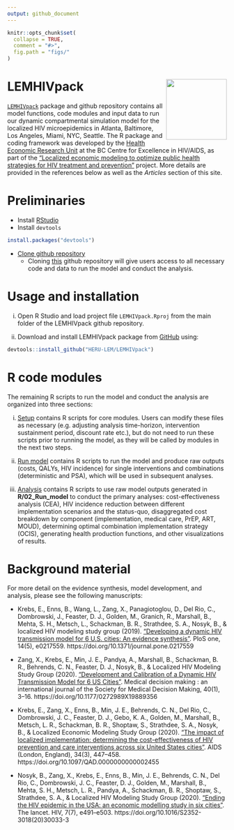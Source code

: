 ```yaml
---
output: github_document
---
```


<!-- README.md is generated from README.Rmd. Please edit that file -->

```r
knitr::opts_chunk$set(
  collapse = TRUE,
  comment = "#>",
  fig.path = "figs/"
)
```

# LEMHIVpack <img src='man/figures/logo.jpg' align="right" height="139" />


[`LEMHIVpack`](https://github.com/HERU-LEM/LEMHIVpack) package and github repository contains all model functions, code modules and input data to run our dynamic compartmental simulation model for the localized HIV microepidemics in Atlanta, Baltimore, Los Angeles, Miami, NYC, Seattle. The R package and coding framework was developed by the [Health Economic Research Unit](http://bccfe.ca/research/epidemiology-population-health/heru/about) at the BC Centre for Excellence in HIV/AIDS, as part of the ["Localized economic modeling to optimize public health strategies for HIV treatment and prevention"](https://grantome.com/grant/NIH/R01-DA041747-02S1) project. More details are provided in the references below as well as the *Articles* section of this site.

# Preliminaries
- Install [RStudio](https://www.rstudio.com/products/rstudio/download/)
- Install `devtools`
```r
install.packages("devtools")
```
- [Clone github repository](https://docs.github.com/en/enterprise/2.13/user/articles/cloning-a-repository)
  - Cloning [this](https://github.com/HERU-LEM/LEMHIVpack) github repository will give users access to all necessary code and data to run the model and conduct the analysis.

# Usage and installation 

i. Open R Studio and load project file `LEMHIVpack.Rproj` from the main folder of the LEMHIVpack github repository. 

ii. Download and install LEMHIVpack package from [GitHub](https://github.com) using:

```r
devtools::install_github("HERU-LEM/LEMHIVpack")
```

# R code modules

The remaining R scripts to run the model and conduct the analysis are organized into three sections:
  
i. [Setup](https://github.com/HERU-LEM/LEMHIVpack/tree/master/01_Setup) contains R scripts for core modules. Users can modify these files as necessary (e.g. adjusting analysis time-horizon, intervention sustainment period, discount rate etc.), but do not need to run these scripts prior to running the model, as they will be called by modules in the next two steps.
  
ii. [Run model](https://github.com/HERU-LEM/LEMHIVpack/tree/master/02_Run_model) contains R scripts to run the model and produce raw outputs (costs, QALYs, HIV incidence) for single interventions and combinations (deterministic and PSA), which will be used in subsequent analyses.
  
iii. [Analysis](https://github.com/HERU-LEM/LEMHIVpack/tree/master/03_Analysis) contains R scripts to use raw model outputs generated in **R/02_Run_model** to conduct the primary analyses: cost-effectiveness analysis (CEA), HIV incidence reduction between different implementation scenarios and the status-quo, disaggregated cost breakdown by component (implementation, medical care, PrEP, ART, MOUD), determining optimal combination implementation strategy (OCIS), generating health production functions, and other visualizations of results.

# Background material

For more detail on the evidence synthesis, model development, and analysis, please see the following manuscripts:

- Krebs, E., Enns, B., Wang, L., Zang, X., Panagiotoglou, D., Del Rio, C., Dombrowski, J., Feaster, D. J., Golden, M., Granich, R., Marshall, B., Mehta, S. H., Metsch, L., Schackman, B. R., Strathdee, S. A., Nosyk, B., & localized HIV modeling study group (2019). ["Developing a dynamic HIV transmission model for 6 U.S. cities: An evidence synthesis"](https://dx.plos.org/10.1371/journal.pone.0217559). PloS one, 14(5), e0217559. https://doi.org/10.1371/journal.pone.0217559

- Zang, X., Krebs, E., Min, J. E., Pandya, A., Marshall, B., Schackman, B. R., Behrends, C. N., Feaster, D. J., Nosyk, B., & Localized HIV Modeling Study Group (2020). ["Development and Calibration of a Dynamic HIV Transmission Model for 6 US Cities"](https://journals.sagepub.com/doi/10.1177/0272989X19889356). Medical decision making : an international journal of the Society for Medical Decision Making, 40(1), 3–16. https://doi.org/10.1177/0272989X19889356

- Krebs, E., Zang, X., Enns, B., Min, J. E., Behrends, C. N., Del Rio, C., Dombrowski, J. C., Feaster, D. J., Gebo, K. A., Golden, M., Marshall, B., Metsch, L. R., Schackman, B. R., Shoptaw, S., Strathdee, S. A., Nosyk, B., & Localized Economic Modeling Study Group (2020). ["The impact of localized implementation: determining the cost-effectiveness of HIV prevention and care interventions across six United States cities"](https://journals.lww.com/aidsonline/Abstract/2020/03010/The_impact_of_localized_implementation_.12.aspx). AIDS (London, England), 34(3), 447–458. https://doi.org/10.1097/QAD.0000000000002455

- Nosyk, B., Zang, X., Krebs, E., Enns, B., Min, J. E., Behrends, C. N., Del Rio, C., Dombrowski, J. C., Feaster, D. J., Golden, M., Marshall, B., Mehta, S. H., Metsch, L. R., Pandya, A., Schackman, B. R., Shoptaw, S., Strathdee, S. A., & Localized HIV Modeling Study Group (2020). ["Ending the HIV epidemic in the USA: an economic modelling study in six cities"](https://www.thelancet.com/journals/lanhiv/article/PIIS2352-3018(20)30033-3/fulltext). The lancet. HIV, 7(7), e491–e503. https://doi.org/10.1016/S2352-3018(20)30033-3
